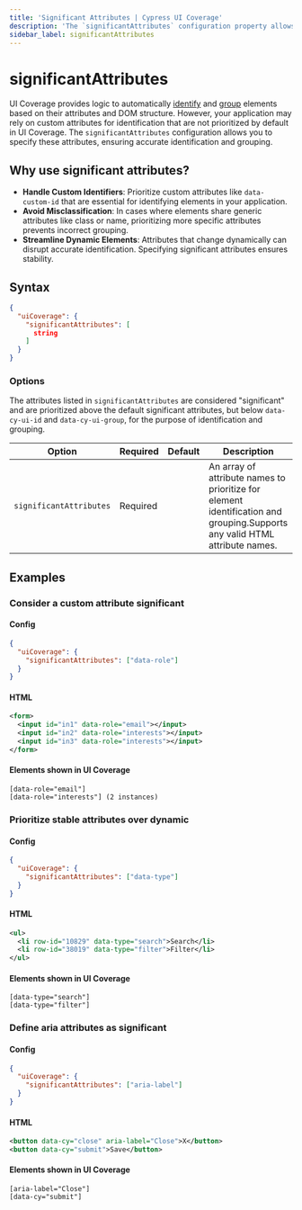 ```yaml
---
title: 'Significant Attributes | Cypress UI Coverage'
description: 'The `significantAttributes` configuration property allows users to specify custom attributes that should be considered "significant" for the purpose of identification and grouping in UI Coverage.'
sidebar_label: significantAttributes
---
```


<ProductHeading product="ui-coverage" />

# significantAttributes

UI Coverage provides logic to automatically [identify](/ui-coverage/core-concepts/element-identification) and [group](/ui-coverage/core-concepts/element-grouping) elements based on their attributes and DOM structure. However, your application may rely on custom attributes for identification that are not prioritized by default in UI Coverage. The `significantAttributes` configuration allows you to specify these attributes, ensuring accurate identification and grouping.

## Why use significant attributes?

- **Handle Custom Identifiers**: Prioritize custom attributes like `data-custom-id` that are essential for identifying elements in your application.
- **Avoid Misclassification**: In cases where elements share generic attributes like class or name, prioritizing more specific attributes prevents incorrect grouping.
- **Streamline Dynamic Elements**: Attributes that change dynamically can disrupt accurate identification. Specifying significant attributes ensures stability.

## Syntax

```json
{
  "uiCoverage": {
    "significantAttributes": [
      string
    ]
  }
}
```

### Options

The attributes listed in `significantAttributes` are considered "significant" and are prioritized above the default significant attributes, but below `data-cy-ui-id` and `data-cy-ui-group`, for the purpose of identification and grouping.

| Option                  | Required | Default | Description                                                                                                                |
| ----------------------- | -------- | ------- | -------------------------------------------------------------------------------------------------------------------------- |
| `significantAttributes` | Required |         | An array of attribute names to prioritize for element identification and grouping.Supports any valid HTML attribute names. |

## Examples

### Consider a custom attribute significant

#### Config

```json
{
  "uiCoverage": {
    "significantAttributes": ["data-role"]
  }
}
```

#### HTML

```xml
<form>
  <input id="in1" data-role="email"></input>
  <input id="in2" data-role="interests"></input>
  <input id="in3" data-role="interests"></input>
</form>
```

#### Elements shown in UI Coverage

```
[data-role="email"]
[data-role="interests"] (2 instances)
```

### Prioritize stable attributes over dynamic

#### Config

```json
{
  "uiCoverage": {
    "significantAttributes": ["data-type"]
  }
}
```

#### HTML

```xml
<ul>
  <li row-id="10829" data-type="search">Search</li>
  <li row-id="38019" data-type="filter">Filter</li>
</ul>
```

#### Elements shown in UI Coverage

```
[data-type="search"]
[data-type="filter"]
```

### Define aria attributes as significant

#### Config

```json
{
  "uiCoverage": {
    "significantAttributes": ["aria-label"]
  }
}
```

#### HTML

```xml
<button data-cy="close" aria-label="Close">X</button>
<button data-cy="submit">Save</button>
```

#### Elements shown in UI Coverage

```
[aria-label="Close"]
[data-cy="submit"]
```
